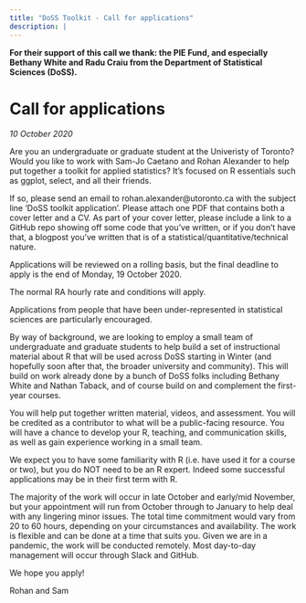 ```yaml
---
title: "DoSS Toolkit - Call for applications"
description: |
---
```


**For their support of this call we thank: the PIE Fund, and especially Bethany White and Radu Craiu from the Department of Statistical Sciences (DoSS).**

# Call for applications

*10 October 2020*

Are you an undergraduate or graduate student at the Univeristy of Toronto? Would you like to work with Sam-Jo Caetano and Rohan Alexander to help put together a toolkit for applied statistics? It’s focused on R essentials such as ggplot, select, and all their friends. 

If so, please send an email to rohan.alexander@utoronto.ca with the subject line ‘DoSS toolkit application’. Please attach one PDF that contains both a cover letter and a CV. As part of your cover letter, please include a link to a GitHub repo showing off some code that you’ve written, or if you don’t have that, a blogpost you’ve written that is of a statistical/quantitative/technical nature.

Applications will be reviewed on a rolling basis, but the final deadline to apply is the end of Monday, 19 October 2020. 

The normal RA hourly rate and conditions will apply.

Applications from people that have been under-represented in statistical sciences are particularly encouraged. 

By way of background, we are looking to employ a small team of undergraduate and graduate students to help build a set of instructional material about R that will be used across DoSS starting in Winter (and hopefully soon after that, the broader university and community). This will build on work already done by a bunch of DoSS folks including Bethany White and Nathan Taback, and of course build on and complement the first-year courses.

You will help put together written material, videos, and assessment. You will be credited as a contributor to what will be a public-facing resource. You will have a chance to develop your R, teaching, and communication skills, as well as gain experience working in a small team.

We expect you to have some familiarity with R (i.e. have used it for a course or two), but you do NOT need to be an R expert. Indeed some successful applications may be in their first term with R.

The majority of the work will occur in late October and early/mid November, but your appointment will run from October through to January to help deal with any lingering minor issues. The total time commitment would vary from 20 to 60 hours, depending on your circumstances and availability. The work is flexible and can be done at a time that suits you. Given we are in a pandemic, the work will be conducted remotely. Most day-to-day management will occur through Slack and GitHub.

We hope you apply!

Rohan and Sam
